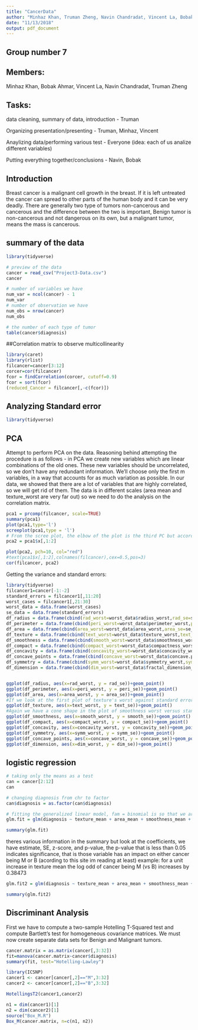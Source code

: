 ```yaml
---
title: "CancerData"
author: "Minhaz Khan, Truman Zheng, Navin Chandradat, Vincent La, Bobak Ahmar"
date: "11/13/2018"
output: pdf_document
---
```


## Group number 7
## Members:
Minhaz Khan,
Bobak Ahmar,
Vincent La,
Navin Chandradat,
Truman Zheng

## Tasks:
data cleaning, summary of data, introduction - Truman

Organizing presentation/presenting - Truman, Minhaz, Vincent

Anaylizing data/performing various test - Everyone 
(idea: each of us analize different variables)

Putting everything together/conclusions - Navin, Bobak


## Introduction
Breast cancer is a malignant cell growth in the breast. If it is left untreated the cancer can spread to other parts of the human body and it can be very deadly. There are generally two type of tumors non-cancerous and cancerous and the difference between the two is important, Benign tumor is non-cancerous and not dangerous on its own, but a malignant tumor, means the mass is cancerous.


## summary of the data
```r
library(tidyverse)
```

```r
# preview of the data
cancer = read_csv("Project3-Data.csv")
cancer
```

```r
# number of variables we have
num_var = ncol(cancer) - 1
num_var
# number of observation we have
num_obs = nrow(cancer)
num_obs
```

```r
# the number of each type of tumor
table(cancer$diagnosis)
```


##Correlation matrix to observe multicollinearity 
```r
library(caret)
library(rlist)
filcancer=cancer[3:12]
corcer=cor(filcancer)
fcor = findCorrelation(corcer, cutoff=0.9)
fcor = sort(fcor)
(reduced_Cancer = filcancer[,-c(fcor)])
```

## Analyzing Standard error
```r
library(tidyverse)

```


## PCA
Attempt to perform PCA on the data. Reasoning behind attempting the procedure is
as follows - in PCA we create new variables which are linear combinations of the old ones. These new variables should be uncorrelated, so we don't have any redundant information. We'll choose only the first m variables, in a way that accounts for as much variation as possible. In our data, we showed that there are a lot of variables that are highly correlated, so we will get rid of them. The data is in different scales (area mean and texture_worst are very far out) so we need to do the analysis on the correlation matrix.
```r
pca1 = prcomp(filcancer, scale=TRUE)
summary(pca1)
plot(pca1,type='l')
screeplot(pca1,type = 'l')
# From the scree plot, the elbow of the plot is the third PC but according to the correlation with the variables and its proportion of variance, it's insignificant, so we work with first 2 PCAs
pca2 = pca1$x[,1:2]

plot(pca2, pch=10, col="red")
#text(pca1$x[,1:2],colnames(filcancer),cex=0.5,pos=3)
cor(filcancer, pca2)
```

Getting the variance and standard errors:
```r
library(tidyverse)
filcancer1=cancer[-1:-2]
standard_errors = filcancer1[,11:20]
worst_cases = filcancer1[,21:30]
worst_data = data.frame(worst_cases)
se_data = data.frame(standard_errors)
df_radius = data.frame(cbind(rad_worst=worst_data$radius_worst,rad_se=se_data$radius_se))
df_perimeter = data.frame(cbind(peri_worst=worst_data$perimeter_worst,peri_se=se_data$radius_se))
df_area = data.frame(cbind(area_worst=worst_data$area_worst,area_se=se_data$area_se))
df_texture = data.frame(cbind(text_worst=worst_data$texture_worst,text_se=se_data$texture_se))
df_smoothness = data.frame(cbind(smooth_worst=worst_data$smoothness_worst,smooth_se=se_data$smoothness_se))
df_compact = data.frame(cbind(compact_worst=worst_data$compactness_worst,compact_se=se_data$compactness_se))
df_concavity = data.frame(cbind(concavity_worst=worst_data$concavity_worst,concavity_se=se_data$concavity_se))
df_concave_points = data.frame(cbind(concave_worst=worst_data$concave.points_worst,concave_se=se_data$concave.points_se))
df_symmetry = data.frame(cbind(symm_worst=worst_data$symmetry_worst,symm_se=se_data$symmetry_se))
df_dimension = data.frame(cbind(dim_worst=worst_data$fractal_dimension_worst,dim_se = se_data$fractal_dimension_se))


ggplot(df_radius, aes(x=rad_worst, y = rad_se))+geom_point()
ggplot(df_perimeter, aes(x=peri_worst, y = peri_se))+geom_point()
ggplot(df_area, aes(x=area_worst, y = area_se))+geom_point()
#If we look at the first plot of texture's worst against standard errors, we can see non constant variance due to the cone shape of the data.
ggplot(df_texture, aes(x=text_worst, y = text_se))+geom_point()
#Again we have a cone shape in the plot of smoothness worst versus standard error.
ggplot(df_smoothness, aes(x=smooth_worst, y = smooth_se))+geom_point()
ggplot(df_compact, aes(x=compact_worst, y = compact_se))+geom_point()
ggplot(df_concavity, aes(x=concavity_worst, y = concavity_se))+geom_point()
ggplot(df_symmetry, aes(x=symm_worst, y = symm_se))+geom_point()
ggplot(df_concave_points, aes(x=concave_worst, y = concave_se))+geom_point()
ggplot(df_dimension, aes(x=dim_worst, y = dim_se))+geom_point()
```

## logistic regression
```r
# taking only the means as a test
can = cancer[2:12]
can

# changing diagnosis from chr to factor
can$diagnosis = as.factor(can$diagnosis)

# fitting the generalized linear model, fam = binomial is so that we are doing a logistic regression
glm.fit = glm(diagnosis ~ texture_mean + area_mean + smoothness_mean + compactness_mean + concavity_mean + symmetry_mean + fractal_dimension_mean + radius_mean + perimeter_mean + concave points_mean, data=can, family=binomial)

summary(glm.fit)
```
theres various information in the summary but look at the coefficients, we have estimate, SE, z-score, and p-value, the p-value that is less than 0.05 indicates significance, that is those variable has an impact on either cancer being M or B (acording to this site im reading at least)
example: for a unit increase in texture mean the log odd of cancer being M (vs B) increases by 0.38473

```r
glm.fit2 = glm(diagnosis ~ texture_mean + area_mean + smoothness_mean + concave_points_mean, data=can, family=binomial)

summary(glm.fit2)
```


## Discriminant Analysis
First we have to compute a two-sample Hotelling T-Squared test and compute Bartlett's test for homogeneous covariance matrices. We must now create separate data sets for Benign and Malignant tumors.
```r
cancer.matrix = as.matrix(cancer[,3:32])
fit=manova(cancer.matrix~cancer$diagnosis)
summary(fit, test="Hotelling-Lawley")

library(ICSNP)
cancer1 <- cancer[cancer[,2]=="M",3:32]
cancer2 <- cancer[cancer[,2]=="B",3:32]

HotellingsT2(cancer1,cancer2)

n1 = dim(cancer1)[1]
n2 = dim(cancer2)[1]
source("Box_M.R")
Box_M(cancer.matrix, n=c(n1, n2))
```

